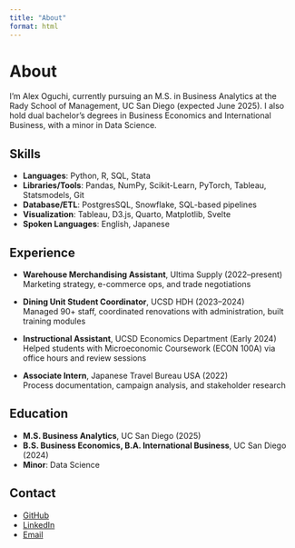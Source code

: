 ```yaml
---
title: "About"
format: html
---
```


# About

I'm Alex Oguchi, currently pursuing an M.S. in Business Analytics at the Rady School of Management, UC San Diego (expected June 2025). I also hold dual bachelor's degrees in Business Economics and International Business, with a minor in Data Science.

## Skills

- **Languages**: Python, R, SQL, Stata  
- **Libraries/Tools**: Pandas, NumPy, Scikit-Learn, PyTorch, Tableau, Statsmodels, Git  
- **Database/ETL**: PostgresSQL, Snowflake, SQL-based pipelines  
- **Visualization**: Tableau, D3.js, Quarto, Matplotlib, Svelte  
- **Spoken Languages**: English, Japanese  

## Experience

- **Warehouse Merchandising Assistant**, Ultima Supply (2022–present)  
  Marketing strategy, e-commerce ops, and trade negotiations  

- **Dining Unit Student Coordinator**, UCSD HDH (2023–2024)  
  Managed 90+ staff, coordinated renovations with administration, built training modules

- **Instructional Assistant**, UCSD Economics Department (Early 2024)
  Helped students with Microeconomic Coursework (ECON 100A) via office hours and review sessions

- **Associate Intern**, Japanese Travel Bureau USA (2022)  
  Process documentation, campaign analysis, and stakeholder research  

## Education

- **M.S. Business Analytics**, UC San Diego (2025)  
- **B.S. Business Economics, B.A. International Business**, UC San Diego (2024)  
- **Minor**: Data Science

## Contact

- [GitHub](https://github.com/raoguchi)  
- [LinkedIn](https://www.linkedin.com/in/ryosuke-oguchi-06369520a/)  
- [Email](mailto:alexoguchi@gmail.com)
